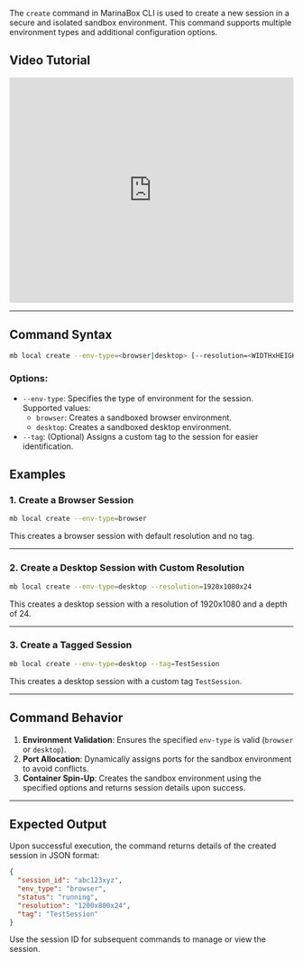 The `create` command in MarinaBox CLI is used to create a new session in a secure and isolated sandbox environment. This command supports multiple environment types and additional configuration options.

## Video Tutorial

<iframe
  width="100%"
  height="400"
  src="https://www.youtube.com/embed/cfD-ftjip8s"
  title="MarinaBox Session Creation Tutorial"
  frameborder="0"
  allow="accelerometer; autoplay; clipboard-write; encrypted-media; gyroscope; picture-in-picture"
  allowfullscreen
></iframe>

---

## Command Syntax

```bash
mb local create --env-type=<browser|desktop> [--resolution=<WIDTHxHEIGHTxDEPTH>] [--tag=<TAG>]
```

### Options:
- `--env-type`: Specifies the type of environment for the session. Supported values:
  - `browser`: Creates a sandboxed browser environment.
  - `desktop`: Creates a sandboxed desktop environment.
- `--tag`: (Optional) Assigns a custom tag to the session for easier identification.

## Examples

### 1. Create a Browser Session
```bash
mb local create --env-type=browser
```
This creates a browser session with default resolution and no tag.

---

### 2. Create a Desktop Session with Custom Resolution
```bash
mb local create --env-type=desktop --resolution=1920x1080x24
```
This creates a desktop session with a resolution of 1920x1080 and a depth of 24.

---

### 3. Create a Tagged Session
```bash
mb local create --env-type=desktop --tag=TestSession
```
This creates a desktop session with a custom tag `TestSession`.

---

## Command Behavior

1. **Environment Validation**: Ensures the specified `env-type` is valid (`browser` or `desktop`).
2. **Port Allocation**: Dynamically assigns ports for the sandbox environment to avoid conflicts.
3. **Container Spin-Up**: Creates the sandbox environment using the specified options and returns session details upon success.

---

## Expected Output
Upon successful execution, the command returns details of the created session in JSON format:

```json
{
  "session_id": "abc123xyz",
  "env_type": "browser",
  "status": "running",
  "resolution": "1200x800x24",
  "tag": "TestSession"
}
```

Use the session ID for subsequent commands to manage or view the session.
